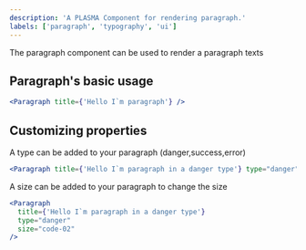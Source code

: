 ```yaml
---
description: 'A PLASMA Component for rendering paragraph.'
labels: ['paragraph', 'typography', 'ui']
---
```



The paragraph component can be used to render a paragraph texts

## Paragraph's basic usage

```jsx
<Paragraph title={'Hello I`m paragraph'} />
```

## Customizing properties

A type can be added to your paragraph (danger,success,error)

```jsx
<Paragraph title={'Hello I`m paragraph in a danger type'} type="danger" />
```

A size can be added to your paragraph to change the size

```jsx
<Paragraph
  title={'Hello I`m paragraph in a danger type'}
  type="danger"
  size="code-02"
/>
```
